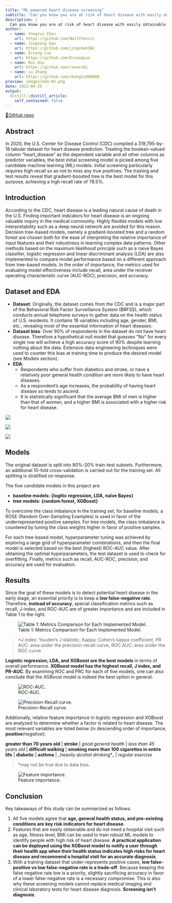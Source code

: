 ```yaml
---
title: "ML-powered heart disease screening"
subtitle: "Can you know you are at risk of heart disease with easily obtainable personal indicators?"
description: |
  Can you know you are at risk of heart disease with easily obtainable personal indicators?
author:
  - name: Yongrui Chen
    url: https://github.com/NeilChenccc
  - name: Jingsong Gao
    url: https://github.com/jingshenSN2
  - name: Ercong Luo
    url: https://github.com/ErcongLuo
  - name: Rui Qiu
    url: https://github.com/rexarski
  - name: Lu Zhang
    url: https://github.com/zhanglu980608
preview: images/eda-02.png
date: 2022-04-25
output:
  distill::distill_article:
    self_contained: false
---
```


[🔗GitHub repo](https://github.com/CeleritasML/heart-disease-prediction) 

## Abstract

In 2020, the U.S. Center for Disease Control (CDC) compiled a 319,795-by-18 tabular dataset for heart disease prediction. Treating the boolean-valued column “heart_disease” as the dependent variable and all other columns as predictor variables, the best initial screening model is picked among five candidate machine learning (ML) models. Initial screening particularly requires high recall so as not to miss any true positives. The training and test results reveal that gradient-boosted tree is the best model for this purpose, achieving a high recall rate of 78.5%.

## Introduction

According to the CDC, heart disease is a leading natural cause of death in the U.S. Finding important indicators for heart disease is an ongoing valuable inquiry in the medical community. Highly flexible models with low interpretability such as a deep neural network are avoided for this reason. Decision tree-based models, namely a gradient-boosted tree and a random forest are chosen both for the ease of interpreting the relative importance of input features and their robustness in learning complex data patterns. Other methods based on the maximum likelihood principle such as a naive Bayes classifier, logistic regression and linear discriminant analysis (LDA) are also implemented to compare model performance based on a different approach from tree-based models. In the order of importance, the metrics used for evaluating model effectiveness include recall, area under the receiver operating characteristic curve (AUC-ROC), precision, and accuracy.

## Dataset and EDA

- **Dataset**: Originally, the dataset comes from the CDC and is a major part of the Behavioral Risk Factor Surveillance System (BRFSS), which conducts annual telephone surveys to gather data on the health status of U.S. residents. It contains 18 variables including age, gender, BMI, etc., revealing most of the essential information of heart diseases.
- **Dataset bias**: Over 90% of respondents in the dataset do not have heart disease. Therefore a hypothetical null model that guesses “No” for every single row will achieve a high accuracy score of 90% despite learning nothing about the data. Extensive data engineering techniques were used to counter this bias at training time to produce the desired model (see Models section).
- **EDA**: 
    - Respondents who suffer from diabetics and stroke, or have a relatively poor general health condition are more likely to have heart diseases.
    - As a respondent’s age increases, the probability of having heart disease so tends to ascend.
    - It is statistically significant that the average BMI of men is higher than that of women, and a higher BMI is associated with a higher risk for heart disease.

![](images/eda-01.png)

![](images/eda-02.png)

![](images/eda-03.png)

## Models

The original dataset is split into 80%-20% train-test subsets. Furthermore, an additional 10-fold cross-validation is carried out for the training set. All splitting is stratified on response. 

The five candidate models in this project are:

- **baseline models: {logitic regression, LDA, naïve Bayes}**
- **tree models: {random forest, XGBoost}**

To overcome the class imbalance in the training set, for baseline models, a ROSE (Random Over-Sampling Examples) is used in favor of the underrepresented positive samples. For tree models, the class imbalance is countered by tuning the class weights higher in favor of positive samples.

For each tree-based model, hyperparameter tuning was achieved by exploring a large grid of hyperparameter combinations, and then the final model is selected based on the best (highest) ROC-AUC value. After obtaining the optimal hyperparameters, the test dataset is used to check for overfitting. Finally, metrics such as recall, AUC-ROC, precision, and accuracy are used for evaluation.

## Results

Since the goal of these models is to detect potential heart disease in the early stage, an essential priority is to keep a **low false-negative rate**. Therefore, **instead of accuracy**, special classification metrics such as recall, J-index, and ROC-AUC are of greater importance and are included in Table 1 to the right.

![Table 1: Metrics Comparison for Each Implemented Model.](images/table.png)

> *J index: Youden's J statistic, Kappa: Cohen's kappa coefficient, PR AUC: area under the precision-recall curve, ROC AUC: area under the ROC curve

**Logistic regression, LDA, and XGBoost are the best models** in terms of overall performance. **XGBoost model has the highest recall, J index, and PR-AUC**. By examining ROC and PRC for each of five models, one can also conclude that the XGBoost model is indeed the best option in general.

![ROC-AUC.](images/roc_auc.png)

![Precision-Recall curve.](images/prc.png)

Additionally, relative feature importance in logistic regression and XGBoost are analyzed to determine whether a factor is related to heart disease. The most relevant variables are listed below (in descending order of importance, **positive**/_negative_):

**greater than 70 years old** | **stroke** | _good general health_ | _less than 45 years old_ | **difficult walking** | **smoking more than 100 cigarettes in entire life** | **diabetic** | **asthma** | _heavily alcohol drinking*_ | _regular exercise_

> *may not be true due to data bias.

![Feature importance.](images/vip-xgboost.png)

## Conclusion

Key takeaways of this study can be summarized as follows:

1. All five models agree that **age, general health status, and pre-existing conditions are key risk indicators for heart disease**.
2. Features that are easily obtainable and do not need a hospital visit such as age, fitness level, BMI can be used to train robust ML models to identify people with high risk of heart disease. **A practical application can be deployed using the XGBoost model to notify a user through their health app when their health status indicates high risks for heart disease and recommend a hospital visit for an accurate diagnosis**. 
3. With a training dataset that under-represents positive cases, **low false-positive vs low false-negative rate is a trade-off**. Because keeping the false negative rate low is a priority, slightly sacrificing accuracy in favor of a lower false-negative rate is a necessary compromise. This is also why these screening models cannot replace medical imaging and clinical laboratory tests for heart disease diagnosis. **Screening isn’t diagnosis**.
